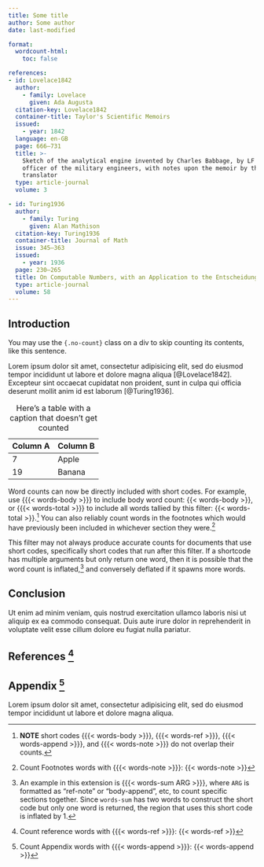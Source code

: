```yaml
---
title: Some title
author: Some author
date: last-modified

format:
  wordcount-html: 
    toc: false

references:
- id: Lovelace1842
  author:
    - family: Lovelace
      given: Ada Augusta
  citation-key: Lovelace1842
  container-title: Taylor's Scientific Memoirs
  issued:
    - year: 1842
  language: en-GB
  page: 666–731
  title: >-
    Sketch of the analytical engine invented by Charles Babbage, by LF Menabrea,
    officer of the military engineers, with notes upon the memoir by the
    translator
  type: article-journal
  volume: 3

- id: Turing1936
  author:
    - family: Turing
      given: Alan Mathison
  citation-key: Turing1936
  container-title: Journal of Math
  issue: 345–363
  issued:
    - year: 1936
  page: 230–265
  title: On Computable Numbers, with an Application to the Entscheidungsproblem
  type: article-journal
  volume: 58
---
```


## Introduction

::: {.no-count}

You may use the `{.no-count}` class on a div to skip counting its contents, like this sentence.

::: 


Lorem ipsum dolor sit amet, consectetur adipisicing elit, sed do eiusmod tempor incididunt ut labore et dolore magna aliqua [@Lovelace1842]. Excepteur sint occaecat cupidatat non proident, sunt in culpa qui officia deserunt mollit anim id est laborum [@Turing1936].



| Column A | Column B |
|----------|----------|
| 7        | Apple    |
| 19       | Banana   |

: Here's a table with a caption that doesn't get counted

Word counts can now be directly included with short codes. For example, use {{{< words-body >}}} to include body word count: {{< words-body >}}, or {{{< words-total >}}} to include all words tallied by this filter: {{< words-total >}}.[^1] You can also reliably count words in the footnotes which would have previously been included in whichever section they were.[^2]

[^1]: **NOTE** short codes {{{< words-body >}}}, {{{< words-ref >}}}, {{{< words-append >}}}, and {{{< words-note >}}} do not overlap their counts.

[^2]: Count Footnotes words with {{{< words-note >}}}: {{< words-note >}}

This filter may not always produce accurate counts for documents that use short codes, specifically short codes that run after this filter. If a shortcode has multiple arguments but only return one word, then it is possible that the word count is inflated,[^3] and conversely deflated if it spawns more words.


[^3]: An example in this extension is {{{< words-sum ARG >}}}, where `ARG` is formatted as "ref-note" or "body-append", etc, to count specific sections together. Since `words-sum` has two words to construct the short code but only one word is returned, the region that uses this short code is inflated by 1.

## Conclusion

Ut enim ad minim veniam, quis nostrud exercitation ullamco laboris nisi ut aliquip ex ea commodo consequat. Duis aute irure dolor in reprehenderit in voluptate velit esse cillum dolore eu fugiat nulla pariatur.


## References [^4]

[^4]: Count reference words with {{{< words-ref >}}}: {{< words-ref >}}

::: {#refs}
:::

::: {#appendix-count}
## Appendix [^5] {.appendix}

Lorem ipsum dolor sit amet, consectetur adipisicing elit, sed do eiusmod tempor incididunt ut labore et dolore magna aliqua.
:::

[^5]: Count Appendix words with {{{< words-append >}}}: {{< words-append >}}
